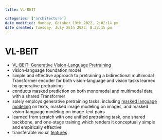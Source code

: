 ```yaml
---
title: VL-BEIT

categories: ['architecture']
date modified: Monday, October 10th 2022, 2:02:14 pm
date created: Tuesday, July 26th 2022, 8:33:15 pm
---
```


# VL-BEIT
- [VL-BEIT: Generative Vision-Language Pretraining](https://arxiv.org/abs/2206.01127)
- vision-language foundation model
- simple and effective approach to pretraining a bidirectional multimodal Transformer encoder for both vision-language and vision tasks learned by generative pretraining
- conducts masked prediction on both monomodal and multimodal data with a shared Transformer
- solely employs generative pretraining tasks, including [masked language modeling](masked language modeling.qmd) on texts, masked image modeling on images, and masked vision-language modeling on image-text pairs
- learned from scratch with one unified pretraining task, one shared backbone, and one-stage training which renders it conceptually simple and empirically effective
- transferable visual [features](Features.qmd)



